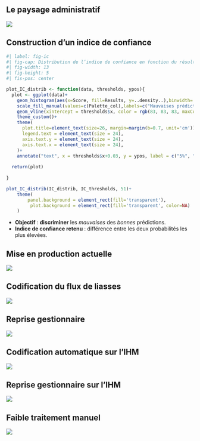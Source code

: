 ## Le paysage administratif

![](../img/flux-formalites.png){fig-align="center"}

## Construction d'un indice de confiance {.scrollable}
```r
#| label: fig-ic
#| fig-cap: Distribution de l’indice de confiance en fonction du résultat de la prédiction.
#| fig-width: 13
#| fig-height: 5
#| fis-pos: center

plot_IC_distrib <- function(data, thresholds, ypos){
  plot <- ggplot(data)+
    geom_histogram(aes(x=Score, fill=Results, y=..density..),binwidth=.01, alpha=.5, position="identity") +
    scale_fill_manual(values=c(Palette_col),labels=c("Mauvaises prédictions", "Bonnes prédictions"))+
    geom_vline(xintercept = thresholds$x, color = rgb(83, 83, 83, maxColorValue = 255))+
    theme_custom()+
    theme(
      plot.title=element_text(size=26, margin=margin(b=0.7, unit='cm')),
      legend.text = element_text(size = 24),
      axis.text.y = element_text(size = 24),
      axis.text.x = element_text(size = 24),
    )+
    annotate("text", x = thresholds$x+0.03, y = ypos, label = c("5%", "10%", "15%", "20%", "25%"), size = 7)
  
  return(plot)
  
}

plot_IC_distrib(IC_distrib, IC_thresholds, 51)+ 
    theme(
        panel.background = element_rect(fill='transparent'),
         plot.background = element_rect(fill='transparent', color=NA)
    )
```

- [**Objectif**]{.orange} : [**discriminer**]{.blue2} les *mauvaises* des *bonnes* prédictions.
- [**Indice de confiance retenu**]{.orange} : différence entre les deux probabilités les plus élevées.

## Mise en production actuelle

![](../img/orga-post-prod-fr.png){fig-align="center"}

## Codification du flux de liasses

![](../img/table-passage-codification.png){fig-align="center"}

## Reprise gestionnaire

![](../img/mode-reprise-gestionnaire.png){fig-align="center"}

## Codification automatique sur l'IHM

![](../img/automatic-coding-HMI.png){fig-align="center"}

## Reprise gestionnaire sur l'IHM

![](../img/reprise_gestionnaire_manque_contexte.png){fig-align="center"}

## Faible traitement manuel

![](../img/taux_automatisation.png){fig-align="center"}



